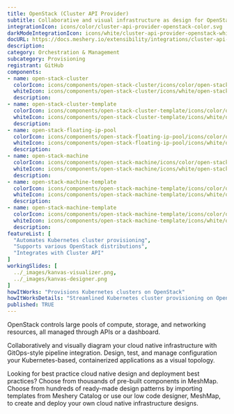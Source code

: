 ```yaml
---
title: OpenStack (Cluster API Provider)
subtitle: Collaborative and visual infrastructure as design for OpenStack (Cluster API Provider)
integrationIcon: icons/color/cluster-api-provider-openstack-color.svg
darkModeIntegrationIcon: icons/white/cluster-api-provider-openstack-white.svg
docURL: https://docs.meshery.io/extensibility/integrations/cluster-api-provider-openstack
description: 
category: Orchestration & Management
subcategory: Provisioning
registrant: GitHub
components: 
- name: open-stack-cluster
  colorIcon: icons/components/open-stack-cluster/icons/color/open-stack-cluster-color.svg
  whiteIcon: icons/components/open-stack-cluster/icons/white/open-stack-cluster-white.svg
  description: 
- name: open-stack-cluster-template
  colorIcon: icons/components/open-stack-cluster-template/icons/color/open-stack-cluster-template-color.svg
  whiteIcon: icons/components/open-stack-cluster-template/icons/white/open-stack-cluster-template-white.svg
  description: 
- name: open-stack-floating-ip-pool
  colorIcon: icons/components/open-stack-floating-ip-pool/icons/color/open-stack-floating-ip-pool-color.svg
  whiteIcon: icons/components/open-stack-floating-ip-pool/icons/white/open-stack-floating-ip-pool-white.svg
  description: 
- name: open-stack-machine
  colorIcon: icons/components/open-stack-machine/icons/color/open-stack-machine-color.svg
  whiteIcon: icons/components/open-stack-machine/icons/white/open-stack-machine-white.svg
  description: 
- name: open-stack-machine-template
  colorIcon: icons/components/open-stack-machine-template/icons/color/open-stack-machine-template-color.svg
  whiteIcon: icons/components/open-stack-machine-template/icons/white/open-stack-machine-template-white.svg
  description: 
- name: open-stack-machine-template
  colorIcon: icons/components/open-stack-machine-template/icons/color/open-stack-machine-template-color.svg
  whiteIcon: icons/components/open-stack-machine-template/icons/white/open-stack-machine-template-white.svg
  description: 
featureList: [
  "Automates Kubernetes cluster provisioning",
  "Supports various OpenStack distributions",
  "Integrates with Cluster API"
]
workingSlides: [
  ../_images/kanvas-visualizer.png,
  ../_images/kanvas-designer.png
]
howItWorks: "Provisions Kubernetes clusters on OpenStack"
howItWorksDetails: "Streamlined Kubernetes cluster provisioning on OpenStack"
published: TRUE
---
```

<p>
OpenStack controls large pools of compute, storage, and networking resources, all managed through APIs or a dashboard.
</p>
<p>
    Collaboratively and visually diagram your cloud native infrastructure with GitOps-style pipeline integration. Design, test, and manage configuration your Kubernetes-based, containerized applications as a visual topology.
</p>
<p>
    Looking for best practice cloud native design and deployment best practices? Choose from thousands of pre-built components in MeshMap. Choose from hundreds of ready-made design patterns by importing templates from Meshery Catalog or use our low code designer, MeshMap, to create and deploy your own cloud native infrastructure designs.
</p>
